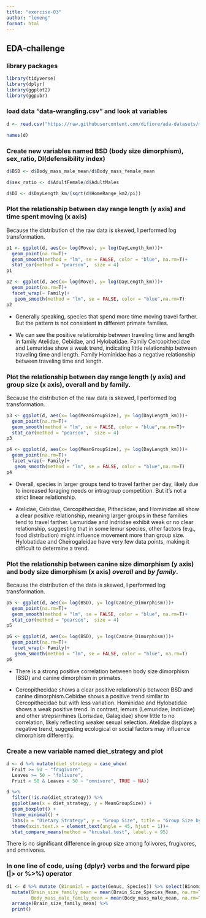 ```yaml
---
title: "exercise-03"
author: "lemeng"
format: html
---
```


## EDA-challenge

### library packages

```r
library(tidyverse)
library(dplyr)
library(ggplot2)
library(ggpubr)
```

### load data “data-wrangling.csv” and look at variables

```r
d <- read.csv("https://raw.githubusercontent.com/difiore/ada-datasets/main/data-wrangling.csv")

names(d)
```

### Create new variables named BSD (body size dimorphism), sex_ratio, DI(defensibility index)

```r

d$BSD <- d$Body_mass_male_mean/d$Body_mass_female_mean

d$sex_ratio <- d$AdultFemale/d$AdultMales

d$DI <- d$DayLength_km/(sqrt(d$HomeRange_km2/pi))

```

### Plot the relationship between day range length (y axis) and time spent moving (x axis)

Because the distribution of the raw data is skewed, I performed log transformation.

```r

p1 <- ggplot(d, aes(x= log(Move), y= log(DayLength_km)))+
  geom_point(na.rm=T)+
  geom_smooth(method = "lm", se = FALSE, color = "blue", na.rm=T)+
  stat_cor(method = "pearson",  size = 4)
p1

p2 <- ggplot(d, aes(x= log(Move), y= log(DayLength_km)))+
  geom_point(na.rm=T)+
  facet_wrap(~ Family)+
   geom_smooth(method = "lm", se = FALSE, color = "blue",na.rm=T)
p2
```

-   Generally speaking, species that spend more time moving travel farther. But the pattern is not consistent in different primate families.

-   We can see the positive relationship between traveling time and length in family Atelidae, Cebidae, and Hylobatidae. Family Cercopithecidae and Lemuridae show a weak trend, indicating little relationship between traveling time and length. Family Hominidae has a negative relationship between traveling time and length.

### Plot the relationship between day range length (y axis) and group size (x axis), overall and by family.

Because the distribution of the raw data is skewed, I performed log transformation.

```r

p3 <- ggplot(d, aes(x= log(MeanGroupSize), y= log(DayLength_km)))+
  geom_point(na.rm=T)+
  geom_smooth(method = "lm", se = FALSE, color = "blue",na.rm=T)+
  stat_cor(method = "pearson",  size = 4)
p3

p4 <- ggplot(d, aes(x= log(MeanGroupSize), y= log(DayLength_km)))+
  geom_point(na.rm=T)+
  facet_wrap(~ Family)+
   geom_smooth(method = "lm", se = FALSE, color = "blue",na.rm=T)
p4
```

-   Overall, species in larger groups tend to travel farther per day, likely due to increased foraging needs or intragroup competition. But it's not a strict linear relationship.

-   Atelidae, Cebidae, Cercopithecidae, Pitheciidae, and Hominidae all show a clear positive relationship, meaning larger groups in these families tend to travel farther. Lemuridae and Indriidae exhibit weak or no clear relationship, suggesting that in some lemur species, other factors (e.g., food distribution) might influence movement more than group size. Hylobatidae and Cheirogaleidae have very few data points, making it difficult to determine a trend.

### Plot the relationship between canine size dimorphism (y axis) and body size dimorphism (x axis) *overall* and *by family*.

Because the distribution of the data is skewed, I performed log transformation.

```r
p5 <- ggplot(d, aes(x= log(BSD), y= log(Canine_Dimorphism)))+
  geom_point(na.rm=T)+
  geom_smooth(method = "lm", se = FALSE, color = "blue", na.rm=T)+
  stat_cor(method = "pearson",  size = 4)
p5

p6 <- ggplot(d, aes(x= log(BSD), y= log(Canine_Dimorphism)))+
  geom_point(na.rm=T)+
  facet_wrap(~ Family)+
   geom_smooth(method = "lm", se = FALSE, color = "blue", na.rm=T)
p6
```

-   There is a strong positive correlation between body size dimorphism (BSD) and canine dimorphism in primates.

-   Cercopithecidae shows a clear positive relationship between BSD and canine dimorphism.Cebidae shows a positive trend similar to Cercopithecidae but with less variation. Hominidae and Hylobatidae shows a weak positive trend. In contrast, lemurs (Lemuridae, Indriidae) and other strepsirrhines (Lorisidae, Galagidae) show little to no correlation, likely reflecting weaker sexual selection. Atelidae displays a negative trend, suggesting ecological or social factors may influence dimorphism differently.

### Create a new variable named diet_strategy and plot

```r

d <- d %>% mutate(diet_strategy = case_when(
  Fruit >= 50 ~ "frugivore", 
  Leaves >= 50 ~ "folivore",
  Fruit < 50 & Leaves < 50 ~ "omnivore", TRUE ~ NA))

d %>%  
  filter(!is.na(diet_strategy)) %>%   
  ggplot(aes(x = diet_strategy, y = MeanGroupSize)) +
  geom_boxplot() +
  theme_minimal() +
  labs(x = "Dietary Strategy", y = "Group Size", title = "Group Size by Dietary Strategy") +
  theme(axis.text.x = element_text(angle = 45, hjust = 1))+
  stat_compare_means(method = "kruskal.test", label.y = 95)

```

There is no significant difference in group size among folivores, frugivores, and omnivores.

### In one line of code, using {dplyr} verbs and the forward pipe (\|\> or %\>%) operator

```r

d1 <- d %>% mutate (Binomial = paste(Genus, Species)) %>% select(Binomial, Family, Brain_Size_Species_Mean, Body_mass_male_mean) %>% group_by(Family) %>% 
  mutate(Brain_size_family_mean = mean(Brain_Size_Species_Mean, na.rm=T),
         Body_mass_male_family_mean = mean(Body_mass_male_mean, na.rm=T)) %>% 
  arrange(Brain_size_family_mean) %>% 
  print()

```
